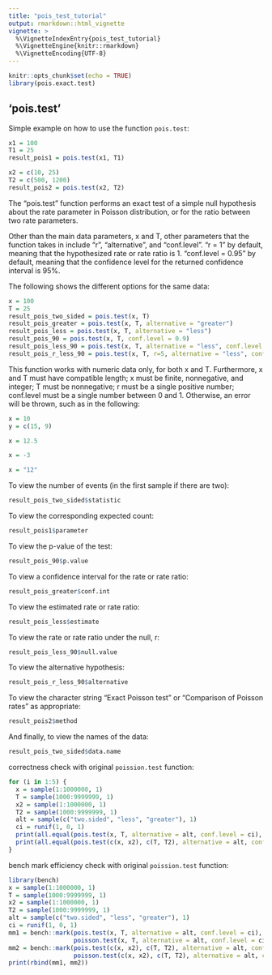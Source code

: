```yaml
---
title: "pois_test_tutorial"
output: rmarkdown::html_vignette
vignette: >
  %\VignetteIndexEntry{pois_test_tutorial}
  %\VignetteEngine{knitr::rmarkdown}
  %\VignetteEncoding{UTF-8}
---
```


```r
knitr::opts_chunk$set(echo = TRUE)
library(pois.exact.test)
```

## 'pois.test'

Simple example on how to use the function `pois.test`:

```r
x1 = 100
T1 = 25
result_pois1 = pois.test(x1, T1)

x2 = c(10, 25)
T2 = c(500, 1200)
result_pois2 = pois.test(x2, T2)
```

The "pois.test" function performs an exact test of a simple null hypothesis about the rate parameter in Poisson distribution, or for the ratio between two rate parameters.

Other than the main data parameters, x and T, other parameters that the function takes in include "r", "alternative", and "conf.level". "r = 1" by default, meaning that the hypothesized rate or rate ratio is 1. "conf.level = 0.95" by default, meaning that the confidence level for the returned confidence interval is 95%. 

The following shows the different options for the same data:

```r
x = 100
T = 25
result_pois_two_sided = pois.test(x, T)
result_pois_greater = pois.test(x, T, alternative = "greater")
result_pois_less = pois.test(x, T, alternative = "less")
result_pois_90 = pois.test(x, T, conf.level = 0.9)
result_pois_less_90 = pois.test(x, T, alternative = "less", conf.level = 0.9)
result_pois_r_less_90 = pois.test(x, T, r=5, alternative = "less", conf.level = 0.9)
```

This function works with numeric data only, for both x and T. Furthermore, x and T must have compatible length; x must be finite, nonnegative, and integer; T must be nonnegative; r must be a single positive number; conf.level must be a single number between 0 and 1. Otherwise, an error will be thrown, such as in the following:

```r
x = 10
y = c(15, 9)
```

```r
x = 12.5
```

```r
x = -3
```

```r
x = "12"
```


To view the number of events (in the first sample if there are two):

```r
result_pois_two_sided$statistic
```

To view the corresponding expected count:

```r
result_pois1$parameter
```

To view the p-value of the test:

```r
result_pois_90$p.value
```

To view a confidence interval for the rate or rate ratio:

```r
result_pois_greater$conf.int
```

To view the estimated rate or rate ratio:

```r
result_pois_less$estimate
```

To view the rate or rate ratio under the null, r:

```r
result_pois_less_90$null.value
```

To view the alternative hypothesis:

```r
result_pois_r_less_90$alternative
```

To view the character string "Exact Poisson test" or "Comparison of Poisson rates" as appropriate:

```r
result_pois2$method
```

And finally, to view the names of the data:

```r
result_pois_two_sided$data.name
```

correctness check with original `poission.test` function:

```r
for (i in 1:5) {
  x = sample(1:1000000, 1)
  T = sample(1000:9999999, 1)
  x2 = sample(1:1000000, 1)
  T2 = sample(1000:9999999, 1)
  alt = sample(c("two.sided", "less", "greater"), 1)
  ci = runif(1, 0, 1)
  print(all.equal(pois.test(x, T, alternative = alt, conf.level = ci), poisson.test(x, T, alternative = alt, conf.level = ci)))
  print(all.equal(pois.test(c(x, x2), c(T, T2), alternative = alt, conf.level = ci), poisson.test(c(x, x2), c(T, T2), alternative = alt, conf.level = ci)))
}
```

bench mark efficiency check with original `poission.test` function:

```r
library(bench)
x = sample(1:1000000, 1)
T = sample(1000:9999999, 1)
x2 = sample(1:1000000, 1)
T2 = sample(1000:9999999, 1)
alt = sample(c("two.sided", "less", "greater"), 1)
ci = runif(1, 0, 1)
mm1 = bench::mark(pois.test(x, T, alternative = alt, conf.level = ci), 
                  poisson.test(x, T, alternative = alt, conf.level = ci))
mm2 = bench::mark(pois.test(c(x, x2), c(T, T2), alternative = alt, conf.level = ci), 
                  poisson.test(c(x, x2), c(T, T2), alternative = alt, conf.level = ci))
print(rbind(mm1, mm2))
```

